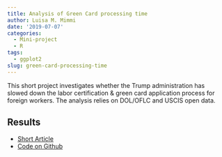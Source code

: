 ```yaml
---
title: Analysis of Green Card processing time
author: Luisa M. Mimmi
date: '2019-07-07'
categories:
  - Mini-project
  - R
tags:
  - ggplot2
slug: green-card-processing-time
---
```


This short project investigates whether the Trump administration has slowed down the labor certification & green card application process for foreign workers. 
The analysis relies on DOL/OFLC and USCIS open data.

 
## Results

- [Short Article](/post/green-card-processing-time_files/GreenCard_Article.pdf)
- [Code on Github](https://github.com/Lulliter/GreenCard)
 
